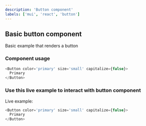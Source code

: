 ---
description: 'Button component'
labels: ['mui', 'react', 'button']
---


## Basic button component

Basic example that renders a button

### Component usage

```js
<Button color='primary' size='small' capitalize={false}>
  Primary
</Button>
```

### Use this live example to interact with button component

Live example:

```js live
<Button color='primary' size='small' capitalize={false}>
  Primary
</Button>
```
